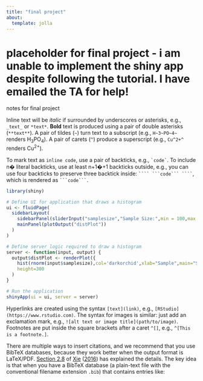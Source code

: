 ```yaml
---
title: "final project"
about: 
  template: jolla
---
```


# placeholder for final project - i am unable to implement the shiny app despite following the tutorial. I have emailed the TA for help! 

notes for final project

Inline text will be *italic* if surrounded by underscores or asterisks, e.g., `_text_` or `*text*`. **Bold** text is produced using a pair of double asterisks (`**text**`). A pair of tildes (`~`) turn text to a subscript (e.g., `H~3~PO~4~` renders H~3~PO~4~). A pair of carets (`^`) produce a superscript (e.g., `Cu^2+^` renders Cu^2+^).

To mark text as `inline code`, use a pair of backticks, e.g., `` `code` ``. To include n� literal backticks, use at least n+1�+1 backticks outside, e.g., you can use four backticks to preserve three backtick inside: ````` ```` ```code``` ```` `````, which is rendered as ```` ```code``` ````.

```r
library(shiny)

# Define UI for application that draws a histogram
ui <- fluidPage(
  sidebarLayout(
    sidebarPanel(sliderInput("samplesize","Sample Size:",min = 100,max = 10000,value = 1000)),
    mainPanel(plotOutput("distPlot"))
  )
)

# Define server logic required to draw a histogram
server <- function(input, output) {
  output$distPlot <- renderPlot({
    hist(rnorm(input$samplesize),col='darkorchid',xlab="Sample",main="Standard Normally Distributed Sample")},
    height=300
  )
}

# Run the application 
shinyApp(ui = ui, server = server)
```

Hyperlinks are created using the syntax `[text](link)`, e.g., `[RStudio](https://www.rstudio.com)`. The syntax for images is similar: just add an exclamation mark, e.g., `![alt text or image title](path/to/image)`. Footnotes are put inside the square brackets after a caret `^[]`, e.g., `^[This is a footnote.]`.

There are multiple ways to insert citations, and we recommend that you use BibTeX databases, because they work better when the output format is LaTeX/PDF. [Section 2.8](https://bookdown.org/yihui/bookdown/citations.html) of [Xie](https://bookdown.org/yihui/rmarkdown/markdown-syntax.html#ref-xie2016) ([2016](https://bookdown.org/yihui/rmarkdown/markdown-syntax.html#ref-xie2016)) has explained the details. The key idea is that when you have a BibTeX database (a plain-text file with the conventional filename extension `.bib`) that contains entries like:



